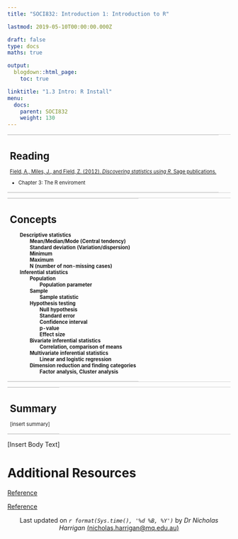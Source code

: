 ```yaml
---
title: "SOCI832: Introduction 1: Introduction to R"

lastmod: 2019-05-10T00:00:00.000Z

draft: false
type: docs
maths: true

output:
  blogdown::html_page:
    toc: true

linktitle: "1.3 Intro: R Install"
menu:
  docs:
    parent: SOCI832
    weight: 130
---
```


<style>
table, th, td, tr, tbody {
  border-top: 1px solid LightGray;
    border-left: 0px solid LightGray;  
    border-right: 0px solid LightGray;  
    border-bottom: 1px solid LightGray;
      font-size: 0.7rem;
}
</style>

<table>  <tr>  <td>

# Reading

[Field, A., Miles, J., and Field, Z. (2012). *Discovering statistics using R*. Sage publications.](http://a.co/2jVI7VH)

* Chapter 3: The R enviroment

</td>  </tr>  </table>

<table>  <tr>  <td>

# Concepts 

<b style="padding-left: 2em">Descriptive statistics<br></b>
<b style="padding-left: 4em">Mean/Median/Mode (Central tendency)<br></b>
<b style="padding-left: 4em">Standard deviation (Variation/dispersion)<br></b>
<b style="padding-left: 4em">Minimum<br></b>
<b style="padding-left: 4em">Maximum<br></b>
<b style="padding-left: 4em">N (number of non-missing cases)<br></b>
<b style="padding-left: 2em">Inferential statistics<br></b>
<b style="padding-left: 4em">Population<br></b>
<b style="padding-left: 6em">Population parameter<br></b>
<b style="padding-left: 4em">Sample<br></b>
<b style="padding-left: 6em">Sample statistic<br></b>
<b style="padding-left: 4em">Hypothesis testing<br></b>
<b style="padding-left: 6em">Null hypothesis<br></b>
<b style="padding-left: 6em">Standard error<br></b>
<b style="padding-left: 6em">Confidence interval<br></b>
<b style="padding-left: 6em">p-value<br></b>
<b style="padding-left: 6em">Effect size<br></b>
<b style="padding-left: 4em">Bivariate inferential statistics<br></b>
<b style="padding-left: 6em">Correlation, comparison of means<br></b>
<b style="padding-left: 4em">Multivariate inferential statistics<br></b>
<b style="padding-left: 6em">Linear and logistic regression<br></b>
<b style="padding-left: 4em">Dimension reduction and finding categories<br></b>
<b style="padding-left: 6em">Factor analysis, Cluster analysis<br></b>

</td>  </tr>  </table>

<table>   <tr>  <td>

# Summary

[insert summary]

</td>   </tr>  </table>

[Insert Body Text]

# Additional Resources

[Reference](link)

[Reference](link)

<center>
Last updated on _`r format(Sys.time(), '%d %B, %Y')`_ by _Dr Nicholas Harrigan_ [(nicholas.harrigan@mq.edu.au)](mailto:nicholas.harrigan@mq.edu.au)
</center>

